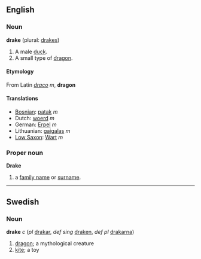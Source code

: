 ==English==
=== Noun ===
'''drake''' (plural: [[drakes]])

# A male [[duck]].
# A small type of [[dragon]].

====Etymology====
From Latin ''[[draco]]'' ''m'', '''dragon'''

====Translations====
*[[Bosnian]]: [[patak]] ''m''
*Dutch: [[woerd]] ''m''
*German: [[Erpel]] ''m''
*Lithuanian: [[gaigalas]] ''m''
*[[Low Saxon]]: [[Wart]] ''m''

===Proper noun===
'''Drake'''

# a [[family name]] or [[surname]].

----
==Swedish==
===Noun===
'''drake''' ''c'' (''pl'' [[drakar]], ''def sing'' [[draken]], ''def pl'' [[drakarna]])

#[[dragon]]; a mythological creature
#[[kite]]; a toy